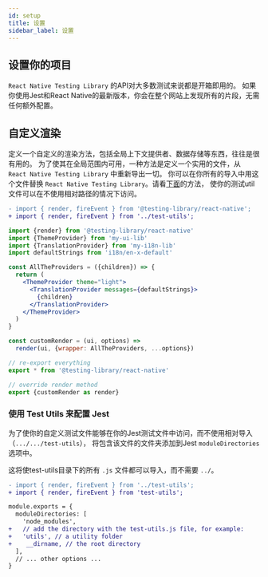 ```yaml
---
id: setup
title: 设置
sidebar_label: 设置
---
```


## 设置你的项目

`React Native Testing Library` 的API对大多数测试来说都是开箱即用的。
如果你使用Jest和React Native的最新版本，你会在整个网站上发现所有的片段，无需任何额外配置。

## 自定义渲染

定义一个自定义的渲染方法，包括全局上下文提供者、数据存储等东西，往往是很有用的。
为了使其在全局范围内可用，一种方法是定义一个实用的文件，从 `React Native Testing Library` 中重新导出一切。
你可以在你所有的导入中用这个文件替换 `React Native Testing Library`。请看[下面]((#configuring-jest-with-test-utils))的方法，
使你的测试util文件可以在不使用相对路径的情况下访问。

```diff title="my-component.test.js"
- import { render, fireEvent } from '@testing-library/react-native';
+ import { render, fireEvent } from '../test-utils';
```

```jsx title="test-utils.js"
import {render} from '@testing-library/react-native'
import {ThemeProvider} from 'my-ui-lib'
import {TranslationProvider} from 'my-i18n-lib'
import defaultStrings from 'i18n/en-x-default'

const AllTheProviders = ({children}) => {
  return (
    <ThemeProvider theme="light">
      <TranslationProvider messages={defaultStrings}>
        {children}
      </TranslationProvider>
    </ThemeProvider>
  )
}

const customRender = (ui, options) =>
  render(ui, {wrapper: AllTheProviders, ...options})

// re-export everything
export * from '@testing-library/react-native'

// override render method
export {customRender as render}
```

### 使用 Test Utils 来配置 Jest

为了使你的自定义测试文件能够在你的Jest测试文件中访问，而不使用相对导入（`.../.../test-utils`），
将包含该文件的文件夹添加到Jest `moduleDirectories` 选项中。

这将使test-utils目录下的所有 `.js` 文件都可以导入，而不需要 `../`。

```diff title="my-component.test.js"
- import { render, fireEvent } from '../test-utils';
+ import { render, fireEvent } from 'test-utils';
```

```diff title="jest.config.js"
module.exports = {
  moduleDirectories: [
    'node_modules',
+   // add the directory with the test-utils.js file, for example:
+   'utils', // a utility folder
+    __dirname, // the root directory
  ],
  // ... other options ...
}
```
